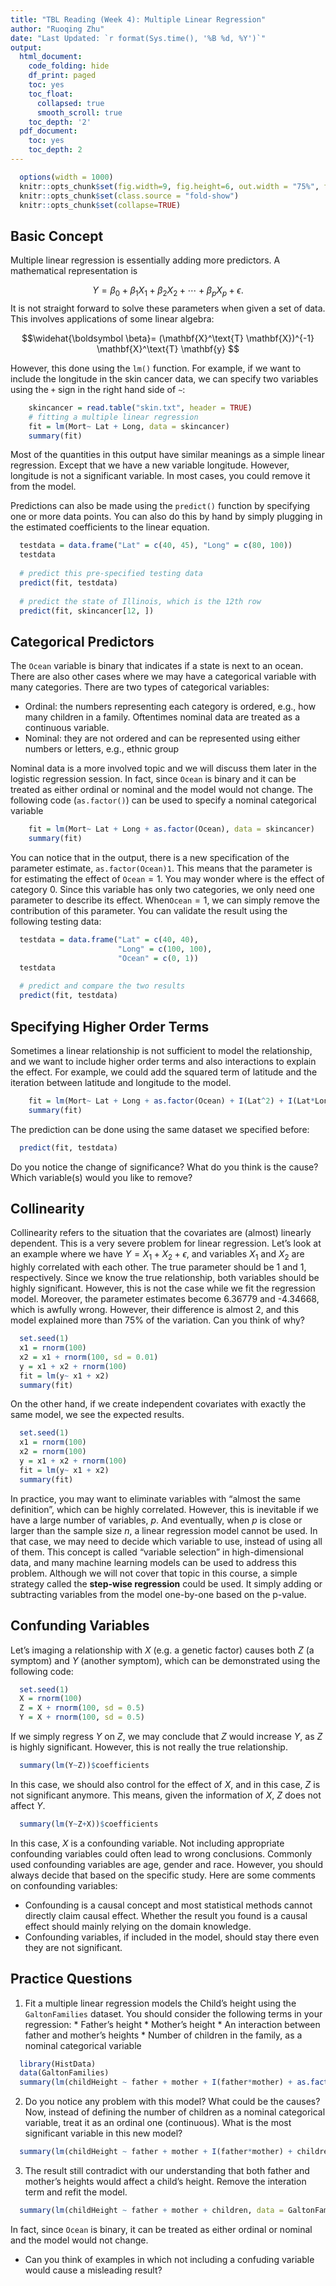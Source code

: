 ```yaml
---
title: "TBL Reading (Week 4): Multiple Linear Regression"
author: "Ruoqing Zhu"
date: "Last Updated: `r format(Sys.time(), '%B %d, %Y')`"
output:
  html_document:
    code_folding: hide
    df_print: paged
    toc: yes
    toc_float:
      collapsed: true
      smooth_scroll: true
    toc_depth: '2'
  pdf_document:
    toc: yes
    toc_depth: 2
---
```


```r
  options(width = 1000)
  knitr::opts_chunk$set(fig.width=9, fig.height=6, out.width = "75%", fig.align = 'center')
  knitr::opts_chunk$set(class.source = "fold-show")
  knitr::opts_chunk$set(collapse=TRUE)
```

## Basic Concept

Multiple linear regression is essentially adding more predictors. A mathematical representation is 

$$Y = \beta_0 + \beta_1 X_1 + \beta_2 X_2 + \cdots + \beta_p X_p  + \epsilon.$$
It is not straight forward to solve these parameters when given a set of data. This involves applications of some linear algebra:

$$\widehat{\boldsymbol \beta}= (\mathbf{X}^\text{T} \mathbf{X})^{-1} \mathbf{X}^\text{T} \mathbf{y} $$

However, this done using the `lm()` function. For example, if we want to include the longitude in the skin cancer data, we can specify two variables using the `+` sign in the right hand side of `~`:

```r
    skincancer = read.table("skin.txt", header = TRUE)
    # fitting a multiple linear regression
    fit = lm(Mort~ Lat + Long, data = skincancer)
    summary(fit)
```

Most of the quantities in this output have similar meanings as a simple linear regression. Except that we have a new variable longitude. However, longitude is not a significant variable. In most cases, you could remove it from the model. 

Predictions can also be made using the `predict()` function by specifying one or more data points. You can also do this by hand by simply plugging in the estimated coefficients to the linear equation. 

```r
  testdata = data.frame("Lat" = c(40, 45), "Long" = c(80, 100))
  testdata
  
  # predict this pre-specified testing data
  predict(fit, testdata)
  
  # predict the state of Illinois, which is the 12th row
  predict(fit, skincancer[12, ])
```

## Categorical Predictors

The `Ocean` variable is binary that indicates if a state is next to an ocean. There are also other cases where we may have a categorical variable with many categories. There are two types of categorical variables:

  * Ordinal: the numbers representing each category is ordered, e.g., how many children in a family. Oftentimes nominal data are treated as a continuous variable.
  * Nominal: they are not ordered and can be represented using either numbers or letters, e.g., ethnic group

Nominal data is a more involved topic and we will discuss them later in the logistic regression session. In fact, since `Ocean` is binary and it can be treated as either ordinal or nominal and the model would not change. The following code (`as.factor()`) can be used to specify a nominal categorical variable

```r
    fit = lm(Mort~ Lat + Long + as.factor(Ocean), data = skincancer)
    summary(fit)
```

You can notice that in the output, there is a new specification of the parameter estimate, `as.factor(Ocean)1`. This means that the parameter is for estimating the effect of `Ocean`$= 1$. You may wonder where is the effect of category 0. Since this variable has only two categories, we only need one parameter to describe its effect. When`Ocean`$= 1$, we can simply remove the contribution of this parameter. You can validate the result using the following testing data:

```r
  testdata = data.frame("Lat" = c(40, 40), 
                        "Long" = c(100, 100),
                        "Ocean" = c(0, 1))
  testdata
  
  # predict and compare the two results
  predict(fit, testdata)
```

## Specifying Higher Order Terms

Sometimes a linear relationship is not sufficient to model the relationship, and we want to include higher order terms and also interactions to explain the effect. For example, we could add the squared term of latitude and the iteration between latitude and longitude to the model. 

```r
    fit = lm(Mort~ Lat + Long + as.factor(Ocean) + I(Lat^2) + I(Lat*Long), data = skincancer)
    summary(fit)
```

The prediction can be done using the same dataset we specified before:

```r
  predict(fit, testdata)
```

Do you notice the change of significance? What do you think is the cause? Which variable(s) would you like to remove?

## Collinearity

Collinearity refers to the situation that the covariates are (almost) linearly dependent. This is a very severe problem for linear regression. Let's look at an example where we have $Y = X_1 + X_2 + \epsilon$, and variables $X_1$ and $X_2$ are highly correlated with each other. The true parameter should be 1 and 1, respectively. Since we know the true relationship, both variables should be highly significant. However, this is not the case while we fit the regression model. Moreover, the parameter estimates become 6.36779 and -4.34668, which is awfully wrong. However, their difference is almost 2, and this model explained more than 75% of the variation. Can you think of why?

```r
  set.seed(1)
  x1 = rnorm(100)
  x2 = x1 + rnorm(100, sd = 0.01)
  y = x1 + x2 + rnorm(100)
  fit = lm(y~ x1 + x2)
  summary(fit)
```

On the other hand, if we create independent covariates with exactly the same model, we see the expected results. 
```r
  set.seed(1)
  x1 = rnorm(100)
  x2 = rnorm(100)
  y = x1 + x2 + rnorm(100)
  fit = lm(y~ x1 + x2)
  summary(fit)
```

In practice, you may want to eliminate variables with "almost the same definition", which can be highly correlated. However, this is inevitable if we have a large number of variables, $p$. And eventually, when $p$ is close or larger than the sample size $n$, a linear regression model cannot be used. In that case, we may need to decide which variable to use, instead of using all of them. This concept is called "variable selection" in high-dimensional data, and many machine learning models can be used to address this problem. Although we will not cover that topic in this course, a simple strategy called the **step-wise regression** could be used. It simply adding or subtracting variables from the model one-by-one based on the p-value. 

## Confunding Variables

Let's imaging a relationship with $X$ (e.g. a genetic factor) causes both $Z$ (a symptom) and $Y$ (another symptom), which can be demonstrated using the following code:

```r
  set.seed(1)
  X = rnorm(100)
  Z = X + rnorm(100, sd = 0.5)
  Y = X + rnorm(100, sd = 0.5)
```

If we simply regress $Y$ on $Z$, we may conclude that $Z$ would increase $Y$, as $Z$ is highly significant. However, this is not really the true relationship. 

```r
  summary(lm(Y~Z))$coefficients
```

In this case, we should also control for the effect of $X$, and in this case, $Z$ is not significant anymore. This means, given the information of $X$, $Z$ does not affect $Y$. 

```r
  summary(lm(Y~Z+X))$coefficients
```

In this case, $X$ is a confounding variable. Not including appropriate confounding variables could often lead to wrong conclusions. Commonly used confounding variables are age, gender and race. However, you should always decide that based on the specific study. Here are some comments on confounding variables:

  * Confounding is a causal concept and most statistical methods cannot directly claim causal effect. Whether the result you found is a causal effect should mainly relying on the domain knowledge. 
  * Confounding variables, if included in the model, should stay there even they are not significant.

## Practice Questions 

  1. Fit a multiple linear regression models the Child's height using the `GaltonFamilies` dataset. You should consider the following terms in your regression:
    * Father's height
    * Mother's height
    * An interaction between father and mother's heights
    * Number of children in the family, as a nominal categorical variable 
    
```r
  library(HistData)
  data(GaltonFamilies)
  summary(lm(childHeight ~ father + mother + I(father*mother) + as.factor(children), data = GaltonFamilies))
```

  2. Do you notice any problem with this model? What could be the causes? Now, instead of defining the number of children as a nominal categorical variable, treat it as an ordinal one (continuous). What is the most significant variable in this new model?
  
```r
  summary(lm(childHeight ~ father + mother + I(father*mother) + children, data = GaltonFamilies))
```

  3. The result still contradict with our understanding that both father and mother's heights would affect a child's height. Remove the interation term and refit the model. 
  
```r
  summary(lm(childHeight ~ father + mother + children, data = GaltonFamilies))
```

  
In fact, since `Ocean` is binary, it can be treated as either ordinal or nominal and the model would not change.

  * Can you think of examples in which not including a confuding variable would cause a misleading result? 



